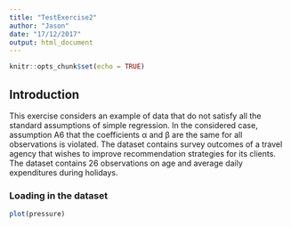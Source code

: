 ```yaml
---
title: "TestExercise2"
author: "Jason"
date: "17/12/2017"
output: html_document
---
```


```r
knitr::opts_chunk$set(echo = TRUE)
```

## Introduction

This exercise considers an example of data that do not satisfy all the standard assumptions of simple regression.
In the considered case, assumption A6 that the coefficients α and β are the same for all observations is violated.
The dataset contains survey outcomes of a travel agency that wishes to improve recommendation strategies for its
clients. The dataset contains 26 observations on age and average daily expenditures during holidays.

### Loading in the dataset

```r
plot(pressure)
```

